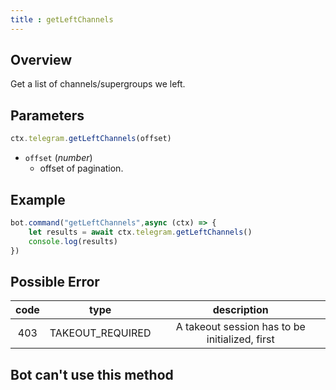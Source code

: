 ```yaml
---
title : getLeftChannels
---
```

## Overview
Get a list of channels/supergroups we left.
## Parameters
```ts 
ctx.telegram.getLeftChannels(offset)
```
- `offset` (_number_)
    - offset of pagination.
## Example
```ts headlight=2
bot.command("getLeftChannels",async (ctx) => {
    let results = await ctx.telegram.getLeftChannels() 
    console.log(results)
})
```
## Possible Error

| code |       type       |                  description                   |
|:----:|:----------------:|:----------------------------------------------:|
| 403  | TAKEOUT_REQUIRED | A takeout session has to be initialized, first |

## Bot can't use this method